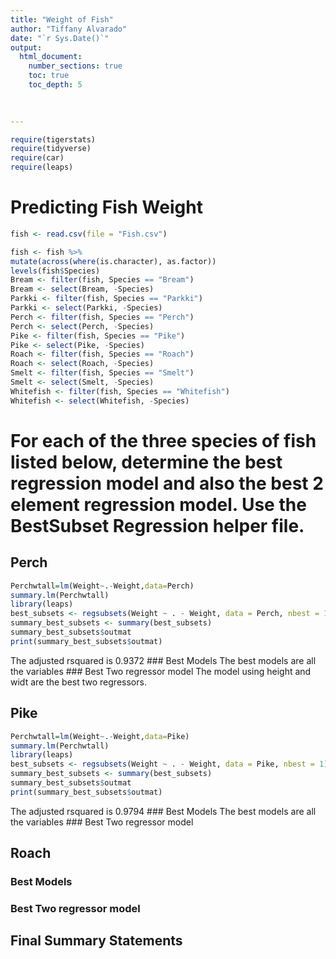```yaml
---
title: "Weight of Fish"
author: "Tiffany Alvarado"
date: "`r Sys.Date()`"  
output: 
  html_document:
    number_sections: true
    toc: true
    toc_depth: 5

 
    
---
```



```r
require(tigerstats)
require(tidyverse)
require(car)
require(leaps)
```

# Predicting Fish Weight
```r
fish <- read.csv(file = "Fish.csv")
```

```r
 
fish <- fish %>%
mutate(across(where(is.character), as.factor))
levels(fish$Species)
Bream <- filter(fish, Species == "Bream")
Bream <- select(Bream, -Species) 
Parkki <- filter(fish, Species == "Parkki")
Parkki <- select(Parkki, -Species) 
Perch <- filter(fish, Species == "Perch")
Perch <- select(Perch, -Species) 
Pike <- filter(fish, Species == "Pike")
Pike <- select(Pike, -Species) 
Roach <- filter(fish, Species == "Roach")
Roach <- select(Roach, -Species) 
Smelt <- filter(fish, Species == "Smelt")
Smelt <- select(Smelt, -Species) 
Whitefish <- filter(fish, Species == "Whitefish")
Whitefish <- select(Whitefish, -Species) 
```

# For each of the three species of fish listed below, determine the best regression model and also the best 2 element regression model. Use the BestSubset Regression helper file.


## Perch

```r
Perchwtall=lm(Weight~.-Weight,data=Perch)
summary.lm(Perchwtall)
library(leaps)
best_subsets <- regsubsets(Weight ~ . - Weight, data = Perch, nbest = 1)
summary_best_subsets <- summary(best_subsets)
summary_best_subsets$outmat
print(summary_best_subsets$outmat)
```
The adjusted rsquared is 0.9372
### Best Models
The best models are all the variables 
### Best Two regressor model
The model using height and widt are the best two regressors.

## Pike

```r
Perchwtall=lm(Weight~.-Weight,data=Pike)
summary.lm(Perchwtall)
library(leaps)
best_subsets <- regsubsets(Weight ~ . - Weight, data = Pike, nbest = 1)
summary_best_subsets <- summary(best_subsets)
summary_best_subsets$outmat
print(summary_best_subsets$outmat)
```

The adjusted rsquared is 0.9794
### Best Models
The best models are all the variables
### Best Two regressor model

## Roach

### Best Models

### Best Two regressor model

## Final Summary Statements